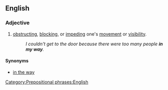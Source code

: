 ==English==

===Adjective===
{{en-adj|-}}

# [[obstructing]], [[blocking]], or [[impeding]] one's [[movement]] or [[visibility]].
#:''I couldn't get to the door because there were too many people '''in my way'''.''

====Synonyms====
*[[in the way]]

[[Category:Prepositional phrases:English]]